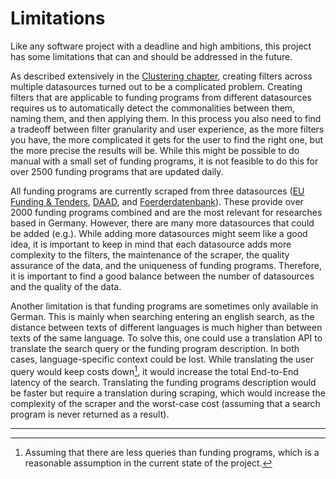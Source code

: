 # Limitations

Like any software project with a deadline and high ambitions, this project has some limitations that can and should be addressed in the future.

As described extensively in the [Clustering chapter](/cluster), creating filters across multiple datasources turned out to be a complicated problem. Creating filters that are applicable to funding programs from different datasources requires us to automatically detect the commonalities between them, naming them, and then applying them. In this process you also need to find a tradeoff between filter granularity and user experience, as the more filters you have, the more complicated it gets for the user to find the right one, but the more precise the results will be. While this might be possible to do manual with a small set of funding programs, it is not feasible to do this for over 2500 funding programs that are updated daily.

All funding programs are currently scraped from three datasources ([EU Funding & Tenders](https://ec.europa.eu/info/funding-tenders/opportunities/portal/screen/opportunities/topic-search), [DAAD](https://www.daad.de/de/studieren-und-forschen-in-deutschland/stipendien-finden/), and [Foerderdatenbank](https://www.foerderdatenbank.de/FDB/DE/Home/home.html)). These provide over 2000 funding programs combined and are the most relevant for researches based in Germany. However, there are many more datasources that could be added (e.g.). While adding more datasources might seem like a good idea, it is important to keep in mind that each datasource adds more complexity to the filters, the maintenance of the scraper, the quality assurance of the data, and the uniqueness of funding programs. Therefore, it is important to find a good balance between the number of datasources and the quality of the data.

Another limitation is that funding programs are sometimes only available in German. This is mainly when searching entering an english search, as the distance between texts of different languages is much higher than between texts of the same language. To solve this, one could use a translation API to translate the search query or the funding program description. In both cases, language-specific context could be lost. While translating the user query would keep costs down[^1], it would increase the total End-to-End latency of the search. Translating the funding programs description would be faster but require a translation during scraping, which would increase the complexity of the scraper and the worst-case cost (assuming that a search program is never returned as a result).

---

[^1]: Assuming that there are less queries than funding programs, which is a reasonable assumption in the current state of the project.
